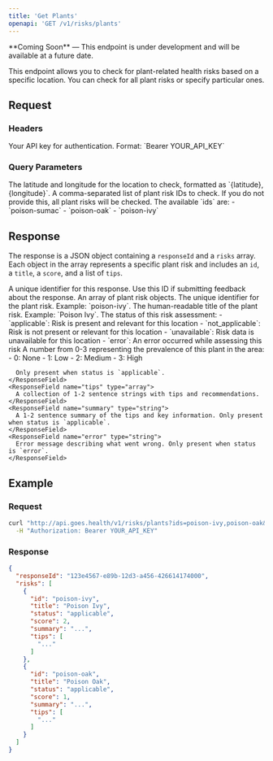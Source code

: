 ```yaml
---
title: 'Get Plants'
openapi: 'GET /v1/risks/plants'
---
```


<Note type="warning">
  **Coming Soon** — This endpoint is under development and will be available at a future date.
</Note>

This endpoint allows you to check for plant-related health risks based on a specific location. You can check for all plant risks or specify particular ones.

## Request

### Headers

<ParamField header="Authorization" type="string" required>
  Your API key for authentication. Format: `Bearer YOUR_API_KEY`
</ParamField>

### Query Parameters

<ParamField query="location" type="string" required>
  The latitude and longitude for the location to check, formatted as `{latitude},{longitude}`.
</ParamField>

<ParamField query="ids" type="string">
  A comma-separated list of plant risk IDs to check. If you do not provide this, all plant risks will be checked.
  The available `ids` are:
  - `poison-sumac`
  - `poison-oak`
  - `poison-ivy`
</ParamField>

## Response

The response is a JSON object containing a `responseId` and a `risks` array. Each object in the array represents a specific plant risk and includes an `id`, a `title`, a `score`, and a list of `tips`.

<ResponseField name="responseId" type="string">
  A unique identifier for this response. Use this ID if submitting feedback about the response.
</ResponseField>

<ResponseField name="risks" type="array">
  An array of plant risk objects.
  <Expandable title="child attributes">
    <ResponseField name="id" type="string">
      The unique identifier for the plant risk. Example: `poison-ivy`.
    </ResponseField>
    <ResponseField name="title" type="string">
      The human-readable title of the plant risk. Example: `Poison Ivy`.
    </ResponseField>
    <ResponseField name="status" type="enum">
      The status of this risk assessment:
      - `applicable`: Risk is present and relevant for this location
      - `not_applicable`: Risk is not present or relevant for this location  
      - `unavailable`: Risk data is unavailable for this location
      - `error`: An error occurred while assessing this risk
    </ResponseField>
    <ResponseField name="score" type="number">
      A number from 0-3 representing the prevalence of this plant in the area:
      - 0: None
      - 1: Low
      - 2: Medium
      - 3: High
      
      Only present when status is `applicable`.
    </ResponseField>
    <ResponseField name="tips" type="array">
      A collection of 1-2 sentence strings with tips and recommendations.
    </ResponseField>
    <ResponseField name="summary" type="string">
      A 1-2 sentence summary of the tips and key information. Only present when status is `applicable`.
    </ResponseField>
    <ResponseField name="error" type="string">
      Error message describing what went wrong. Only present when status is `error`.
    </ResponseField>
  </Expandable>
</ResponseField>

## Example

### Request

```bash
curl "http://api.goes.health/v1/risks/plants?ids=poison-ivy,poison-oak&location=34.0522,-118.2437" \
  -H "Authorization: Bearer YOUR_API_KEY"
```

### Response

```json
{
  "responseId": "123e4567-e89b-12d3-a456-426614174000",
  "risks": [
    {
      "id": "poison-ivy",
      "title": "Poison Ivy",
      "status": "applicable",
      "score": 2,
      "summary": "...",
      "tips": [
        "..."
      ]
    },
    {
      "id": "poison-oak",
      "title": "Poison Oak",
      "status": "applicable",
      "score": 1,
      "summary": "...",
      "tips": [
        "..."
      ]
    }
  ]
}
``` 